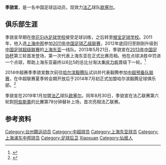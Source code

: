 {{Infobox football biography
| playername= 季骁宣
| image =
| fullname = 季骁宣
| dateofbirth = {{Birth date and age|1993|3|19}}
| cityofbirth = [[浙江省|浙江省]][[台州市|台州市]][[仙居县|仙居县]]
| countryofbirth = [[中国|中国]]
| currentclub = [[歐塞爾青年會|欧塞尔]]
| clubnumber = 
| height = {{height|m=1.83}}
| position = [[边锋|边锋]][[前锋_(足球)|前锋]]
| youthyears1 = 
| youthclubs1 = [[上海申花足球俱乐部|申花SVA足球学校]]
| youthyears2 = 
| youthclubs2 = [[上海东亚足球俱乐部|根宝足球学校]]
| years1 = 2011-2012
| clubs1 = [[上海浦东中邦足球俱乐部|上海中邦]]
| caps1 = ?
| goals1 = ?
| years2 = 2013-2014
| clubs2 = [[上海东亚足球俱乐部|上海东亚]]
| caps2 = 0
| goals2 = 0
| years3 = 2014-2018
| clubs3 = [[浙江毅腾足球俱乐部|浙江毅腾]]
| caps3 = 87
| goals3 = 7
| years4 = 2019-
| clubs4 = [[歐塞爾青年會|欧塞尔二队]]
| caps4 = 5
| goals4 = 1
| years5 = 2019-
| clubs5 = [[歐塞爾青年會|欧塞尔]]
| caps5 = 1
| goals5 = 0
|      nationalyears1 = 
|       nationalteam1 = 
|       nationalcaps1 = 
|      nationalgoals1 = 
| pcupdate = 2019年8月31日
| ntupdate = 
}}
'''季骁宣'''{{BD|1993年|3月19日|||Ji Xiaoxuan}}，是一名中国足球运动员，现效力[[法乙|法乙]]球队[[歐塞爾青年會|欧塞尔]]。

==俱乐部生涯==
季骁宣早期在[[上海申花足球俱乐部|申花SVA足球学校]]接受足球训练，之后转至[[上海东亚足球俱乐部|根宝足球学校]]。2011年，他入选[[上海浦东中邦足球俱乐部|上海中邦]]参加[[2011年中国足球乙级联赛|2011年中国足球乙级联赛]]，2012年底回归至刚刚升级到[[中国足球超级联赛|中国足球超级联赛]]的[[上海东亚足球俱乐部|上海东亚]]一线队。2013年5月21日，季骁宣在[[2013年中国足协杯|2013年中国足协杯]]第三轮首发登场，第一次代表上海东亚在正式比赛亮相。他在点球决胜中罚进一个点球，帮助上海东亚最终以6比5的总比分淘汰[[重庆力帆足球俱乐部|重庆力帆]]晋级下一轮。<ref>{{Cite web |url=http://sports.sohu.com/20130521/n376663568.shtml |title=足协杯-林创益1传1射 点球大战东亚6-5淘汰力帆 |accessdate=2013-06-04 |archive-date=2018-04-19 |archive-url=https://web.archive.org/web/20180419121201/http://sports.sohu.com/20130521/n376663568.shtml |dead-url=no }}</ref>

2014中超赛季季骁宣数次前往[[哈尔滨毅腾足球俱乐部|哈尔滨毅腾队]]试训并代表毅腾参加[[中国足球超级联赛预备队联赛|中超预备队联赛]]，在中超联赛夏季转会期开放后于2014年7月初正式加盟哈尔滨毅腾足球俱乐部。<ref>{{Cite web |url=http://www.yitengfc.com/news/Shownews.aspx?id=289 |title=毅腾再签前场新援 九三国奥小将加盟 |access-date=2014-07-29 |archive-date=2014-07-14 |archive-url=https://web.archive.org/web/20140714205049/http://www.yitengfc.com/news/Shownews.aspx?id=289 |dead-url=no }}</ref>

季骁宣在2019年1月加盟[[法乙|法乙]]球队[[歐塞爾青年會|欧塞尔]]。同年8月30日，季骁宣在法乙联赛第六轮對[[阿些斯奧體育會|阿些斯奧]]的比賽第78分钟替补上场，首次亮相法乙联赛。

==参考资料==
{{reflist}}

{{2012年中乙分类名单上海中邦}}
{{2013年中超分类名单上海东亚}}
{{2014年中超分类名单上海东亚}}
{{2014年中超分类名单哈尔滨}}
{{2015年中甲分类名单哈尔滨}}
{{2016年中甲分类名单浙江毅腾}}
{{2017年中甲分类名单浙江毅腾}}
{{2018年中甲分类名单浙江毅腾}}

{{DEFAULTSORT:Ji, Xiaoxuan}}
[[Category:台州籍运动员|Category:台州籍运动员]]
[[Category:中超球员|Category:中超球员]]
[[Category:上海东亚球员|Category:上海东亚球员]]
[[Category:上海浦东中邦球员|Category:上海浦东中邦球员]]
[[Category:足球后卫|Category:足球后卫]]
[[Category:季姓|Xiaoxuan]]
[[Category:仙居人|Category:仙居人]]